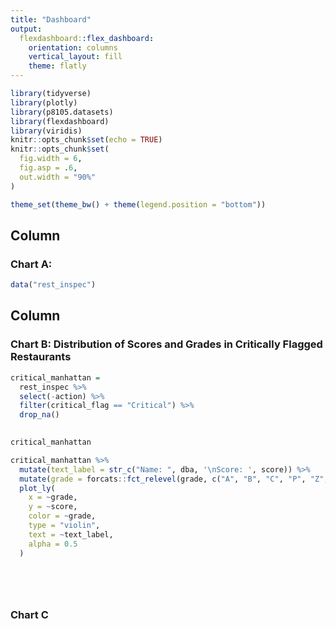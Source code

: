 ```yaml
---
title: "Dashboard"
output: 
  flexdashboard::flex_dashboard:
    orientation: columns
    vertical_layout: fill
    theme: flatly
---
```


```r
library(tidyverse)
library(plotly)
library(p8105.datasets)
library(flexdashboard)
library(viridis)
knitr::opts_chunk$set(echo = TRUE)
knitr::opts_chunk$set(
  fig.width = 6,
  fig.asp = .6,
  out.width = "90%"
)

theme_set(theme_bw() + theme(legend.position = "bottom"))
```

Column {data-width=650}
-----------------------------------------------------------------------

### Chart A:  

```r
data("rest_inspec")

```

Column {data-width=350}
-----------------------------------------------------------------------

### Chart B: Distribution of Scores and Grades in Critically Flagged Restaurants

```r

critical_manhattan = 
  rest_inspec %>%
  select(-action) %>%
  filter(critical_flag == "Critical") %>%
  drop_na()
  

critical_manhattan

critical_manhattan %>%
  mutate(text_label = str_c("Name: ", dba, '\nScore: ', score)) %>%
  mutate(grade = forcats::fct_relevel(grade, c("A", "B", "C", "P", "Z", "Not Yet Graded"))) %>%
  plot_ly(
    x = ~grade,
    y = ~score,
    color = ~grade,
    type = "violin",
    text = ~text_label,
    alpha = 0.5
  ) 
  


  


```

### Chart C

```r

```
